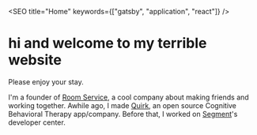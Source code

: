

<SEO title="Home" keywords={["gatsby", "application", "react"]} />

# hi and welcome to my terrible website

Please enjoy your stay.

I'm a founder of [Room Service](https://www.roomservice.dev/), a cool company about making friends and working together. Awhile ago, I made [Quirk](https://github.com/flaque/quirk), an open source Cognitive Behavioral Therapy app/company. Before that, I worked on [Segment](http://segment.com/)'s developer center.
